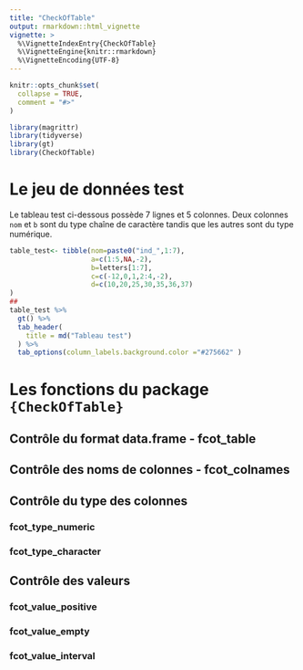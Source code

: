 ```yaml
---
title: "CheckOfTable"
output: rmarkdown::html_vignette
vignette: >
  %\VignetteIndexEntry{CheckOfTable}
  %\VignetteEngine{knitr::rmarkdown}
  %\VignetteEncoding{UTF-8}
---
```


```r
knitr::opts_chunk$set(
  collapse = TRUE,
  comment = "#>"
)
```

```r
library(magrittr)
library(tidyverse)
library(gt)
library(CheckOfTable)
```

# Le jeu de données test

Le tableau test ci-dessous possède 7 lignes et 5 colonnes.
Deux colonnes `nom` et `b` sont du type chaîne de caractère tandis que les autres sont du type numérique.

```r
table_test<- tibble(nom=paste0("ind_",1:7),
                    a=c(1:5,NA,-2),
                    b=letters[1:7],
                    c=c(-12,0,1,2:4,-2),
                    d=c(10,20,25,30,35,36,37)
)
##
table_test %>% 
  gt() %>% 
  tab_header(
    title = md("Tableau test")
  ) %>% 
  tab_options(column_labels.background.color ="#275662" ) 
```


# Les fonctions du package `{CheckOfTable}`

## Contrôle du format data.frame - **fcot_table**

## Contrôle des noms de colonnes - **fcot_colnames**

## Contrôle du type des colonnes

### **fcot_type_numeric**

### **fcot_type_character**

## Contrôle des valeurs

### **fcot_value_positive**

### **fcot_value_empty**

### **fcot_value_interval**


